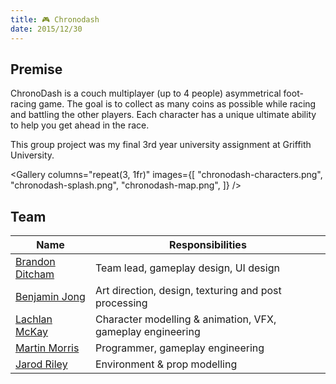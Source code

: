 ```yaml
---
title: 🎮 Chronodash
date: 2015/12/30
---
```



## Premise

ChronoDash is a couch multiplayer (up to 4 people) asymmetrical
foot-racing game. The goal is to collect as many coins as possible while
racing and battling the other players. Each character has a unique
ultimate ability to help you get ahead in the race.

This group project was my final 3rd year university assignment at
Griffith University.

<Vimeo id="144641475" />

<Gallery
  columns="repeat(3, 1fr)"
  images={[
    "chronodash-characters.png",
    "chronodash-splash.png",
    "chronodash-map.png",
  ]}
/>

## Team

| Name                                                                 | Responsibilities                                           |
| -------------------------------------------------------------------- | ---------------------------------------------------------- |
| [Brandon Ditcham](https://www.linkedin.com/in/brandonditcham/)       | Team lead, gameplay design, UI design                      |
| [Benjamin Jong](https://www.behance.net/benjaminjong)                | Art direction, design, texturing and post processing       |
| [Lachlan McKay](http://lachlanmckay.com)                             | Character modelling & animation, VFX, gameplay engineering |
| [Martin Morris](https://www.linkedin.com/in/martin-morris-88b241a6/) | Programmer, gameplay engineering                           |
| [Jarod Riley](https://www.facebook.com/jarod.riley.3)                | Environment & prop modelling                               |
